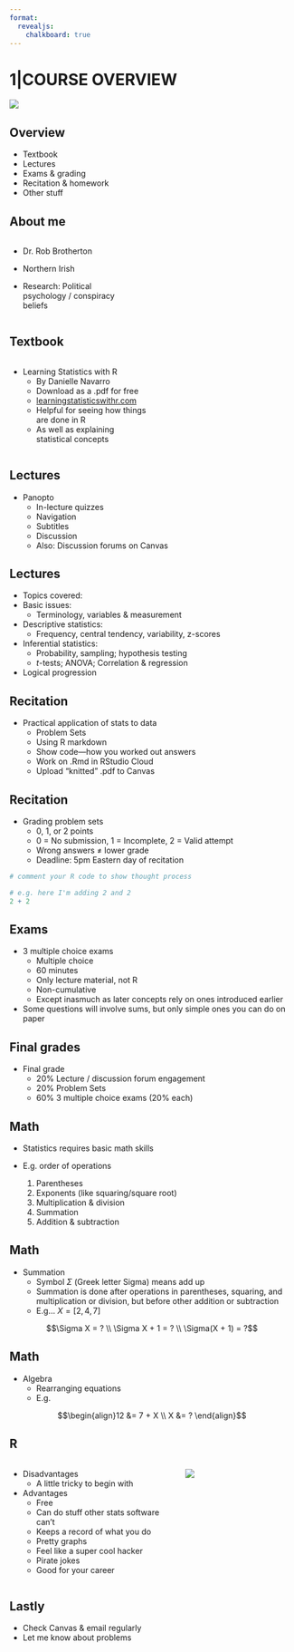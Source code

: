 ```yaml
---
format: 
  revealjs:
    chalkboard: true
---
```



# 1|COURSE OVERVIEW

:::{.cover-image}
![](covers/01_course-info.png)
:::

## Overview

- Textbook
- Lectures
- Exams & grading
- Recitation & homework
- Other stuff


## About me

:::: {.columns}

::: {.column width="40%"}
- Dr. Rob Brotherton

- Northern Irish

- Research: Political psychology / conspiracy beliefs
:::

::: {.column width="60%"}

<!-- placeholder -->

:::

::::


## Textbook


:::: {.columns}

::: {.column width="50%"}
- Learning Statistics with R
  - By Danielle Navarro
  - Download as a .pdf for free
  - [learningstatisticswithr.com](https://learningstatisticswithr.com)
  - Helpful for seeing how things are done in R
  - As well as explaining statistical concepts
:::

::: {.column width="50%"}

<!-- placeholder -->

:::

::::


## Lectures

- Panopto
  - In-lecture quizzes
  - Navigation
  - Subtitles
  - Discussion
  - Also: Discussion forums on Canvas

## Lectures


- Topics covered:
- Basic issues:
  - Terminology, variables & measurement
- Descriptive statistics: 
  - Frequency, central tendency, variability, z-scores
- Inferential statistics:
  - Probability, sampling; hypothesis testing
  - $t$-tests; ANOVA; Correlation & regression
- Logical progression

## Recitation

- Practical application of stats to data
  - Problem Sets
  - Using R markdown
  - Show code—how you worked out answers
  - Work on .Rmd in RStudio Cloud
  - Upload "knitted" .pdf to Canvas

## Recitation

- Grading problem sets
  - 0, 1, or 2 points
  - 0 = No submission, 1 = Incomplete, 2 = Valid attempt
  - Wrong answers ≠ lower grade
  - Deadline: 5pm Eastern day of recitation

```r
# comment your R code to show thought process

# e.g. here I'm adding 2 and 2
2 + 2 
```

## Exams

- 3 multiple choice exams
  - Multiple choice
  - 60 minutes
  - Only lecture material, not R
  - Non-cumulative
  - Except inasmuch as later concepts rely on ones introduced earlier
- Some questions will involve sums, but only simple ones you can do on paper

## Final grades

- Final grade
  - 20% Lecture / discussion forum engagement
  - 20% Problem Sets
  - 60% 3 multiple choice exams (20% each)

## Math

- Statistics requires basic math skills

- E.g. order of operations
  1. Parentheses
  2. Exponents (like squaring/square root)
  3. Multiplication & division
  4. Summation
  5. Addition & subtraction

## Math

- Summation
  - Symbol $\Sigma$ (Greek letter Sigma) means add up
  - Summation is done after operations in parentheses, squaring, and multiplication or division, but before other addition or subtraction
  - E.g… $X = [2, 4, 7]$


$$\Sigma X = ? \\
\Sigma X + 1 = ? \\
\Sigma(X + 1) = ?$$

## Math

- Algebra
  - Rearranging equations
  - E.g.


$$\begin{align}12 &= 7 + X \\ X &= ? \end{align}$$


## R {.smaller}

:::: {.columns}

::: {.column width="60%"}
- Disadvantages
  - A little tricky to begin with
- Advantages
  - Free
  - Can do stuff other stats software can't
  - Keeps a record of what you do
  - Pretty graphs
  - Feel like a super cool hacker
  - Pirate jokes
  - Good for your career
:::

::: {.column width="40%"}

![](media/r-logo.png)

:::

::::



## Lastly

- Check Canvas & email regularly
- Let me know about problems
